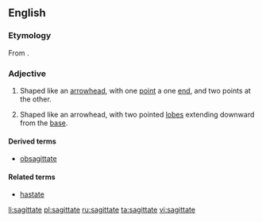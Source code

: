==English==

===Etymology===
From {{etyl|la|en}} {{term|sagitta||arrow|lang=la}}.

===Adjective===
{{en-adj|-}}

# Shaped like an [[arrowhead]], with one [[point]] a one [[end]], and two points at the other.
# {{botany|of leaves}} Shaped like an arrowhead, with two pointed [[lobe]]s extending downward from the [[base]].

====Derived terms====
* [[obsagittate]]

====Related terms====
* [[hastate]]

[[li:sagittate]]
[[pl:sagittate]]
[[ru:sagittate]]
[[ta:sagittate]]
[[vi:sagittate]]